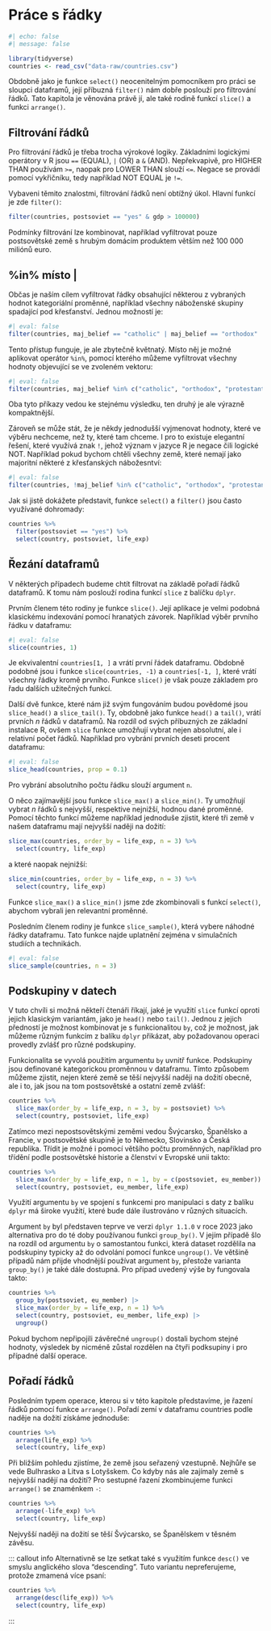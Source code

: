 # Práce s řádky {#sec-radky}

```r
#| echo: false
#| message: false

library(tidyverse)
countries <- read_csv("data-raw/countries.csv")
```

Obdobně jako je funkce `select()` neocenitelným pomocníkem pro práci se sloupci dataframů, její příbuzná `filter()` nám dobře poslouží pro filtrování řádků. Tato kapitola je věnována právě jí, ale také rodině funkcí `slice()` a funkci `arrange()`.

## Filtrování řádků

Pro filtrování řádků je třeba trocha výrokové logiky. Základními logickými operátory v R jsou `==` (EQUAL), `|` (OR) a `&` (AND). Nepřekvapivě, pro HIGHER THAN používám `>=`, naopak pro LOWER THAN slouží `<=`. Negace se provádí pomocí vykřičníku, tedy například NOT EQUAL je `!=`.

Vybaveni těmito znalostmi, filtrování řádků není obtížný úkol. Hlavní funkcí je zde `filter()`:

```r
filter(countries, postsoviet == "yes" & gdp > 100000)
```

Podmínky filtrování lze kombinovat, například vyfiltrovat pouze postsovětské země s hrubým domácím produktem větším než 100 000 miliónů euro.

::: callout-tip
## %in% místo \|

Občas je naším cílem vyfiltrovat řádky obsahující některou z vybraných hodnot kategoriální proměnné, například všechny náboženské skupiny spadající pod křesťanství. Jednou možností je:

```r
#| eval: false
filter(countries, maj_belief == "catholic" | maj_belief == "orthodox" | maj_belief == "protestantism")
```

Tento přístup funguje, je ale zbytečně květnatý. Místo něj je možné aplikovat operátor `%in%`, pomocí kterého můžeme vyfiltrovat všechny hodnoty objevující se ve zvoleném vektoru:

```r
#| eval: false
filter(countries, maj_belief %in% c("catholic", "orthodox", "protestantism"))
```

Oba tyto příkazy vedou ke stejnému výsledku, ten druhý je ale výrazně kompaktnější.

Zároveň se může stát, že je někdy jednodušší vyjmenovat hodnoty, které ve výběru nechceme, než ty, které tam chceme. I pro to existuje elegantní řešení, které využívá znak `!`, jehož význam v jazyce R je negace čili logické NOT. Například pokud bychom chtěli všechny země, které nemají jako majoritní některé z křesťanských nábožesntví:

```r
#| eval: false
filter(countries, !maj_belief %in% c("catholic", "orthodox", "protestantism"))
```
:::

Jak si jistě dokážete představit, funkce `select()` a `filter()` jsou často využívané dohromady:

```r
countries %>% 
  filter(postsoviet == "yes") %>% 
  select(country, postsoviet, life_exp)
```

## Řezání dataframů

V některých případech budeme chtít filtrovat na základě pořadí řádků dataframů. K tomu nám poslouží rodina funkcí `slice` z balíčku `dplyr`.

Prvním členem této rodiny je funkce `slice()`. Její aplikace je velmi podobná klasickému indexování pomocí hranatých závorek. Například výběr prvního řádku v dataframu:

```r
#| eval: false
slice(countries, 1)
```

Je ekvivalentní `countries[1, ]` a vrátí první řádek dataframu. Obdobně podobné jsou i funkce `slice(countries, -1)` a `countries[-1, ]`, které vrátí všechny řádky kromě prvního. Funkce `slice()` je však pouze základem pro řadu dalších užitečných funkcí.

Další dvě funkce, které nám již svým fungováním budou povědomé jsou `slice_head()` a `slice_tail()`. Ty, obdobně jako funkce `head()` a `tail()`, vrátí prvních *n* řádků v dataframů. Na rozdíl od svých příbuzných ze základní instalace R, ovšem `slice` funkce umožňují vybrat nejen absolutní, ale i relativní počet řádků. Například pro vybrání prvních deseti procent dataframu:

```r
#| eval: false
slice_head(countries, prop = 0.1)
```

Pro vybrání absolutního počtu řádku slouží argument `n`.

O něco zajímavější jsou funkce `slice_max()` a `slice_min()`. Ty umožňují vybrat *n* řádků s nejvyšší, respektive nejnižší, hodnou dané proměnné. Pomocí těchto funkcí můžeme například jednoduše zjistit, které tři země v našem dataframu mají nejvyšší naději na dožití:

```r
slice_max(countries, order_by = life_exp, n = 3) %>% 
  select(country, life_exp)
```

a které naopak nejnižší:

```r
slice_min(countries, order_by = life_exp, n = 3) %>% 
  select(country, life_exp)
```

Funkce `slice_max()` a `slice_min()` jsme zde zkombinovali s funkcí `select()`, abychom vybrali jen relevantní proměnné.

Posledním členem rodiny je funkce `slice_sample()`, která vybere náhodné řádky dataframu. Tato funkce najde uplatnění zejména v simulačních studiích a technikách.

```r
#| eval: false
slice_sample(countries, n = 3)
```

## Podskupiny v datech {#sec-group-by}

V tuto chvíli si možná někteří čtenáři říkají, jaké je využití `slice` funkcí oproti jejich klasickým variantám, jako je `head()` nebo `tail()`. Jednou z jejich předností je možnost kombinovat je s funkcionalitou `by`, což je možnost, jak můžeme různým funkcím z balíku `dplyr` přikázat, aby požadovanou operaci provedly zvlášť pro různé podskupiny.

Funkcionalita se vyvolá použitím argumentu `by` uvnitř funkce. Podskupiny jsou definované kategorickou proměnnou v dataframu. Tímto způsobem můžeme zjistit, nejen které země se těší nejvyšší naději na dožití obecně, ale i to, jak jsou na tom postsovětské a ostatní země zvlášť:

```r
countries %>% 
  slice_max(order_by = life_exp, n = 3, by = postsoviet) %>% 
  select(country, postsoviet, life_exp)
```

Zatímco mezi nepostsovětskými zeměmi vedou Švýcarsko, Španělsko a Francie, v postsovětské skupině je to Německo, Slovinsko a Česká republika. Třídit je možné i pomocí většího počtu proměnných, například pro třídění podle postsovětské historie a členství v Evropské unii takto:

```r
countries %>% 
  slice_max(order_by = life_exp, n = 1, by = c(postsoviet, eu_member)) %>% 
  select(country, postsoviet, eu_member, life_exp)
```

Využití argumentu `by` ve spojení s  funkcemi pro manipulaci s daty z balíku `dplyr` má široke využití, které bude dále ilustrováno v různých situacích.

::: callout-note
Argument `by` byl představen teprve ve verzi `dplyr 1.1.0` v roce 2023 jako alternativa pro do té doby používanou funkci `group_by()`. V jejím případě šlo na rozdíl od argumentu `by` o samostantou funkci, která dataset rozdělila na podskupiny typicky až do odvolání pomocí funkce `ungroup()`. Ve většině případů nám přijde vhodnější používat argument `by`, přestože varianta `group_by()` je také dále dostupná. Pro případ uvedený výše by fungovala takto:

```r
countries %>% 
  group_by(postsoviet, eu_member) |> 
  slice_max(order_by = life_exp, n = 1) %>% 
  select(country, postsoviet, eu_member, life_exp) |> 
  ungroup()
```
Pokud bychom nepřipojili závěrečné `ungroup()` dostali bychom stejné hodnoty, výsledek by nicméně zůstal rozdělen na čtyři podksupiny i pro případné další operace. 
::: 

## Pořadí řádků

Posledním typem operace, kterou si v této kapitole představíme, je řazení řádků pomocí funkce `arrange()`. Pořadí zemí v dataframu countries podle naděje na dožití získáme jednoduše:

```r
countries %>% 
  arrange(life_exp) %>% 
  select(country, life_exp)
```

Při bližším pohledu zjistíme, že země jsou seřazený vzestupně. Nejhůře se vede Bulhrasko a Litva s Lotyšskem. Co kdyby nás ale zajímaly země s nejvyšší nadějí na dožití? Pro sestupné řazení zkombinujeme funkci `arrange()` se znaménkem `-`:

```r
countries %>% 
  arrange(-life_exp) %>% 
  select(country, life_exp)
```

Nejvyšší naději na dožití se těší Švýcarsko, se Španělskem v těsném závěsu.

::: callout info
Alternativně se lze setkat také s využitím funkce `desc()` ve smyslu anglického slova "descending". Tuto variantu nepreferujeme, protože zmamená více psaní:

```r
countries %>% 
  arrange(desc(life_exp)) %>% 
  select(country, life_exp)
```

:::
